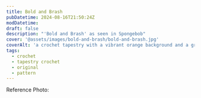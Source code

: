 ```yaml
---
title: Bold and Brash
pubDatetime: 2024-08-16T21:50:24Z
modDatetime:
draft: false
description: "'Bold and Brash' as seen in Spongebob"
cover: '@assets/images/bold-and-brash/bold-and-brash.jpg'
coverAlt: 'a crochet tapestry with a vibrant orange background and a groovy blue squid'
tags:
  - crochet
  - tapestry crochet
  - original
  - pattern
---
```



<PatternLink link='https://ribblr.com/pattern/bold-and-brash-Crochet?referrer=443329' />

<ImageWrap
  src={bold}
  alt='Bold and Brash: a crochet tapestry with a vibrant orange background and a groovy blue squid'
/>

Reference Photo:

<ImageWrap
  src={reference}
  alt='Reference photo of squidward holding Bold and Brash up next to his face and smiling'
/>
